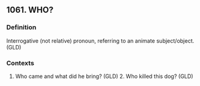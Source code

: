 ## 1061. WHO?
### Definition
Interrogative (not relative) pronoun, referring to an animate subject/object. (GLD)

### Contexts
1. Who came and what did he bring? (GLD) 2. Who killed this dog? (GLD)

